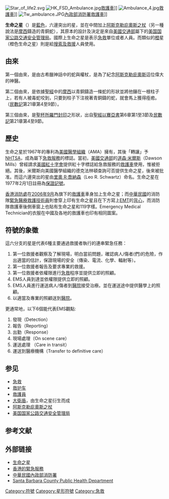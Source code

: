 [[File:Star_of_life2.svg|thumb]]
[[File:HK_FSD_Ambulance.jpg|thumb]][[救護車|救護車]]]]
[[File:Ambulance_4.jpg|thumb]][[救護車|救護車]]]]
[[File:Tw_ambulance.JPG|thumb]][[內政部消防署|內政部消防署]][[救護車|救護車]]]]

'''生命之星'''（{{lang-en|'''Star of Life'''}}）是[[藍色|藍色]]，六邊突出的星，並在中間加上[[阿斯克勒庇奧斯之杖|阿斯克勒庇奧斯之杖]]（另一種說法是[[摩西|摩西]]鑄造的青銅蛇），其原本的設計及決定是來自[[美國交通部|美國交通部]]屬下的[[美国国家公路交通安全管理局|美国国家公路交通安全管理局]]。國際上生命之星是表示[[急救學|急救]]單位或者人員。而類似的[[橙色|橙]]星（橙色生命之星）則是給[[搜索及救援|搜索及救援]]人員使用。

== 由來 ==
第一個由來，是由古希臘神話中的蛇與權杖，是為了紀念[[阿斯克勒庇奧斯|阿斯克勒庇奧斯]]這位偉大的神醫。

第二個由來，是依據[[聖經|聖經]]中的[[摩西|摩西]]以青銅鑄造一條蛇的形狀並將他鑲在一根柱子上，若有人被毒蛇咬到，只要到柱子下注視著青銅鑄的蛇，就會馬上獲得痊癒。（[[民數記|民數記]]第21章第4至9節）。

第三個由來，是[[聖杯|聖杯]][[所羅門|所羅門]][[封印|封印]]之形狀，出自[[聖經|聖經]][[以賽亞書|以賽亞書]]第6章第1至3節及[[民數記|民數記]]第21章第4至9節。

== 歷史 ==
生命之星於1967年的專利為[[美國醫學組織|美國醫學組織]]（AMA）擁有，其後「轉讓」予[[NHTSA|NHTSA]]，成為屬下[[急救服務|急救服務]]的標誌。當初，[[美國交通部|美國交通部]]的[[道森·米爾斯|道森·米爾斯]]（Dawson Mills）曾經請求[[國際紅十字與紅新月聯合會|美國紅十字會]]提供紅十字標誌給急救服務的[[救護車|救護車]]使用，惟被拒絕。其後，米爾斯向美國醫學組織的德克法林頓查詢可否提供生命之星，後來被批准。而這六邊突出的星由[[里奧_R‧喬納森|里奧 R‧喬納森]]（Leo R. Schwartz）命名。生命之星在1977年2月1日註冊為[[保證記號|保證記號]]。

[[香港消防處|香港消防處]]在[[2006年9月|2006年9月]]為旗下的[[救護車|救護車]]車身加上生命之星；而[[中華民國|中華民國]]的消防隊[[緊急醫療救護技術員|緊急醫療救護技術員]]則會穿上印有生命之星且在下方寫上[[EMT|EMT]]的[[背心|背心]]，而消防隊救護車後側車窗上也貼有生命之星和119字樣。Emergency Medical Technician的衣服在中國及各地的救護車也印有相同圖案。

== 符號的象徵 ==
這六分支的星是代表6種主要通過救援者執行的連串緊急任務：
# 第一位救援者觀察及了解現場，明白當前問題，確認病人/傷者(們)的危險，作出適當的估計，保證現場的安全（傳染、電流、化學、輻射等）。
# 第一位救援者報告及要求專業的救援。
# 第一位救援者依權限進行[[急救|急救]]程序並提供立即的照顧。
# EMS人員到達並依權限提供立即的照顧。
# EMS人員進行運送病人/傷者到[[醫院|醫院]]接受治療。並在運送途中提供醫學上的照顧。
# 以適當及專業的照顧送到[[醫院|醫院]]。

更通常地，以下6個能代表EMS觀點:
#發現（Detection）
#報告（Reporting）
#出勤（Response）
#現場處理（On scene care）
#運送處理 （Care in transit）
#運送到醫療機構（Transfer to definitive care）

== 参见 ==
* [[急救|急救]]
* [[救护车|救护车]]
* [[救護員|救護員]]
* [[大衛盾|大衛盾]]，由生命之星衍生而成
* [[阿斯克勒庇奧斯之杖|阿斯克勒庇奧斯之杖]]
* [[美国国家公路交通安全管理局|美国国家公路交通安全管理局]]

== 参考文献 ==
{{Reflist}}

== 外部链接 ==
{{Wikibooks|en:First Aid|維基教科書：急救（英文）}}
* [http://www.angelfire.com/co/fantasyfigures/staroflife.html 生命之星] {{Wayback|url=http://www.angelfire.com/co/fantasyfigures/staroflife.html |date=20010804070241 }}
* [http://www.hkemergency.net/info_staroflife.htm 香港的緊急服務] {{Wayback|url=http://www.hkemergency.net/info_staroflife.htm |date=20110228050402 }}
* [http://www.nfa.gov.tw/show/show.aspx?pid=636 中華民國內政部消防署] {{Wayback|url=http://www.nfa.gov.tw/show/show.aspx?pid=636 |date=20070928010010 }}
* [https://web.archive.org/web/20060813222502/http://www.sbcphd.org/ems/starolife.html Santa Barbara County Public Health Department]

[[Category:符號|Category:符號]]
[[Category:星形符號|Category:星形符號]]
[[Category:急救|Category:急救]]